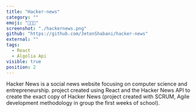 ```yaml
---
title: "Hacker-news"
category: ""
emoji: "👨🏻‍💻"
screenshot: "./hackernews.png"
github: "https://github.com/JetonShabani/hacker-news"
external: ""
tags:
  - React
  - Algolia Api
visible: true
position: 2
---
```


Hacker News is a social news website focusing on computer science and entrepreneurship.
project created using React and the Hacker News API to create the exact copy of Hacker News (project created with SCRUM, Agile development methodology in group the first weeks of school).